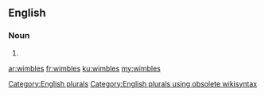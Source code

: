 ==English==

===Noun===
{{head|en}}

# {{plural of|wimble}}

[[Category:English plurals]][[Category:English plurals using obsolete wikisyntax]]

[[ar:wimbles]]
[[fr:wimbles]]
[[ku:wimbles]]
[[my:wimbles]]